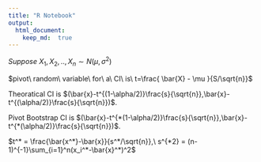 ```yaml
---
title: "R Notebook"
output: 
  html_document:
    keep_md:  true
---
```


$Suppose\ X_1,X_2,..,X_n \sim N(\mu, \sigma^2)$

$pivot\ random\ variable\ for\ a\ CI\ is\  t=\frac{ \bar{X} - \mu }{S/\sqrt{n}}$


Theoratical CI is $(\bar{x}-t^{(1-\alpha/2)}\frac{s}{\sqrt{n}},\bar{x}-t^{(\alpha/2)}\frac{s}{\sqrt{n}})$.

Pivot Bootstrap CI is $(\bar{x}-t^{*(1-\alpha/2)}\frac{s}{\sqrt{n}},\bar{x}-t^{*(\alpha/2)}\frac{s}{\sqrt{n}})$.

$t^* = \frac{\bar{x^*}-\bar{x}}{s^*/\sqrt{n}},\ s^{*2} = (n-1)^{-1}\sum_{i=1}^n(x_i^*-\bar{x}^*)^2$